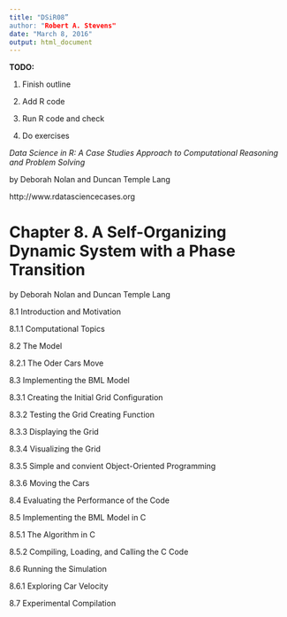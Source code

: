 ```yaml
---
title: "DSiR08”
author: "Robert A. Stevens"
date: "March 8, 2016"
output: html_document
---
```


**TODO:**

1. Finish outline

2. Add R code

3. Run R code and check

4. Do exercises

*Data Science in R: A Case Studies Approach to Computational Reasoning and Problem Solving*

by Deborah Nolan and Duncan Temple Lang

http://www.rdatasciencecases.org

# Chapter 8. A Self-Organizing Dynamic System with a Phase Transition 

by Deborah Nolan and Duncan Temple Lang

8.1 Introduction and Motivation

8.1.1 Computational Topics

8.2 The Model

8.2.1 The Oder Cars Move

8.3 Implementing the BML Model

8.3.1 Creating the Initial Grid Configuration

8.3.2 Testing the Grid Creating Function

8.3.3 Displaying the Grid

8.3.4 Visualizing the Grid

8.3.5 Simple and convient Object-Oriented Programming

8.3.6 Moving the Cars

8.4 Evaluating the Performance of the Code

8.5 Implementing the BML Model in C

8.5.1 The Algorithm in C

8.5.2 Compiling, Loading, and Calling the C Code

8.6 Running the Simulation

8.6.1 Exploring Car Velocity

8.7 Experimental Compilation
